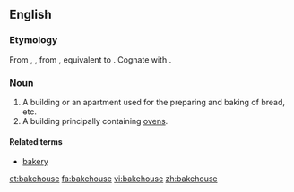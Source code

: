 ==English==

===Etymology===
From {{etyl|enm}} {{term|bakhous|lang=enm}}, {{term|bachous|lang=enm}}, from {{etyl|ang}} {{term|bæchus|bæchūs|bakery, bakehouse|lang=ang}}, equivalent to {{compound|bake|house}}. Cognate with {{etyl|nds|-}} {{term|backhus||bakehouse|lang=nds}}. 

===Noun===
{{en-noun}}

# A building or an apartment used for the preparing and baking of bread, etc.
# A building principally containing [[ovens]].

====Related terms====
*[[bakery]]

[[et:bakehouse]]
[[fa:bakehouse]]
[[vi:bakehouse]]
[[zh:bakehouse]]